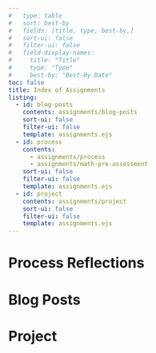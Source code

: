 ```yaml
---   
#   type: table
#   sort: best-by
#   fields: [title, type, best-by,]
#   sort-ui: false
#   filter-ui: false
#   field-display-names: 
#     title: "Title"
#     type: "Type"
#     best-by: "Best-By Date"
toc: false
title: Index of Assignments
listing:
  - id: blog-posts
    contents: assignments/blog-posts  
    sort-ui: false
    filter-ui: false
    template: assignments.ejs
  - id: process 
    contents: 
      - assignments/process
      - assignments/math-pre-assessment
    sort-ui: false
    filter-ui: false
    template: assignments.ejs
  - id: project
    contents: assignments/project
    sort-ui: false
    filter-ui: false
    template: assignments.ejs
---
```

               

# Process Reflections

::: {#process}
:::

# Blog Posts   

:::{#blog-posts}
:::

# Project
 
:::{#project}
:::